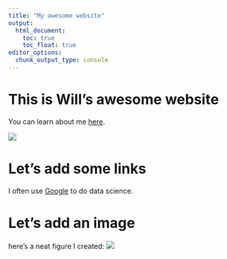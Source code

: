 ```yaml
---
title: "My awesome website"
output: 
  html_document:
    toc: true
    toc_float: true
editor_options: 
  chunk_output_type: console
---
```


# This is Will's awesome website

You can learn about me [here](about.html).

![](https://media.giphy.com/media/drXGoW1iudhKw/giphy.gif)

# Let's add some links
I often use [Google](https://www.google.com) to do data science.

# Let's add an image
here's a neat figure I created:
![](images/weekly_prev_plot.png)

